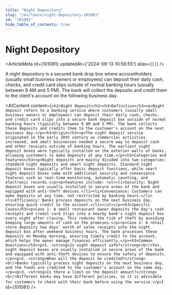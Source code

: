 ```yaml
---
title: "Night Depository"
slug: "/en/learn/night-depository-101081"
id: "101081"
hide_table_of_contents: true
---
```



# Night Depository

<ArticleMeta id={101081} updatedAt={'2024-09-13 10:59:55'} alias={`[]`} />
<div className='border-solid border-b border-t-0 my-4 border-[var(--ifm-color-gray-300)]' />

A night depository is a secured bank drop box where accountholders (usually small business owners or employees) can deposit their daily cash, checks, and credit card slips outside of normal banking hours (usually between 9 AM and 5 PM). The bank will collect the deposits and credit them to the client's account on the following business day.

<AIContent content={`<h2>Night Deposit</h2><h3>Definition</h3><p>Night deposit refers to a banking service where customers (usually small business owners or employees) can deposit their daily cash, checks, and credit card slips into a secure bank deposit box outside of normal banking hours (typically between 9 AM and 5 PM). The bank collects these deposits and credits them to the customer's account on the next business day.</p><h3>Origin</h3><p>The night deposit service originated in the early 20th century as commercial activities increased, and small businesses needed a secure way to deposit cash and other receipts outside of banking hours. The earliest night deposit boxes were typically installed on the exterior walls of banks, allowing customers to make deposits at any time.</p><h3>Categories and Features</h3><p>Night deposits are mainly divided into two categories: standard night deposits and smart night deposits. Standard night deposit boxes typically offer basic deposit functions, while smart night deposit boxes come with additional security and convenience features such as real-time monitoring, automatic counting, and electronic records.</p><p>Features include: <ul><li>Security: Night deposit boxes are usually installed in secure areas of the bank and equipped with anti-theft devices.</li><li>Convenience: Customers can make deposits at any time, not restricted by banking hours.</li><li>Efficiency: Banks process deposits on the next business day, ensuring quick credit to the account.</li></ul></p><h3>Specific Cases</h3><p>Case 1: A small restaurant owner deposits the day's cash receipts and credit card slips into a nearby bank's night deposit box every night after closing. This reduces the risk of theft by avoiding keeping large amounts of cash on the premises.</p><p>Case 2: A retail store deposits two days' worth of sales receipts into the night deposit box after weekend business hours. The bank processes these deposits on Monday morning, ensuring timely credit to the account, which helps the owner manage finances efficiently.</p><h3>Common Questions</h3><p>1. <strong>Is night deposit safe?</strong><br/>Yes, night deposit boxes are usually installed in secure areas of the bank and equipped with anti-theft devices to ensure the safety of deposits.</p><p>2. <strong>When will the deposit be credited?</strong><br/>Banks typically process night deposits on the next business day, and the funds are credited to the customer's account on the same day.</p><p>3. <strong>Is there a limit on the deposit amount?</strong><br/>Different banks may have different policies, so it is advisable for customers to check with their bank before using the service.</p>`} id={101081} />
